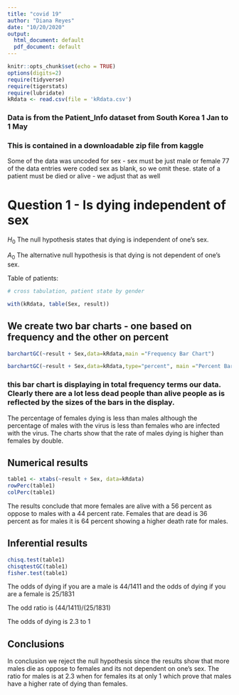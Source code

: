 ```yaml
---
title: "covid 19"
author: "Diana Reyes"
date: "10/20/2020"
output:
  html_document: default
  pdf_document: default
---
```


```r
knitr::opts_chunk$set(echo = TRUE)
options(digits=2)
require(tidyverse)
require(tigerstats)
require(lubridate)
kRdata <- read.csv(file = 'kRdata.csv')
```
### Data is from the Patient_Info dataset from South Korea 1 Jan to 1 May 
### This is contained in a downloadable zip file from kaggle

Some of the data was uncoded for sex - sex must be just male or female
77 of the data entries were coded sex  as blank, so we omit these.
state of a patient must be died or alive - we adjust that as well   
  
# Question 1 - Is dying independent of sex

$H_0$ The null hypothesis states that dying is independent of one's sex.

$A_0$ The alternative null hypothesis is that dying is not dependent of one's sex.


Table of patients:
```r

# cross tabulation, patient state by gender

with(kRdata, table(Sex, result))

```

## We create two bar charts - one based on frequency and the other on percent

```r
barchartGC(~result + Sex,data=kRdata,main ="Frequency Bar Chart")
```


```r
barchartGC(~result + Sex,data=kRdata,type="percent", main ="Percent Bar Chart")
```
  
### this bar chart is displaying in total frequency terms our data.  Clearly there are a lot less dead people than alive people as is reflected by the sizes of the bars in the display.  

The percentage of females dying is less than males although the percentage of males with the virus is less than females who are infected with the virus. The charts show that the rate of males dying is higher than females by double. 



  
## Numerical results

```r
table1 <- xtabs(~result + Sex, data=kRdata)
rowPerc(table1)
colPerc(table1)
```

The results conclude that more females are alive with a 56 percent as oppose to males with a 44 percent rate. Females that are dead is 36 percent as for males it is 64 percent showing a higher death rate for males. 

## Inferential results 

```r
chisq.test(table1)
chisqtestGC(table1)
fisher.test(table1)
```

The odds of dying if you are a male is 44/1411 and the odds of dying if you are a female is 25/1831

The odd ratio is (44/1411)/(25/1831)

The odds of dying is 2.3 to 1 


## Conclusions

In conclusion we reject the null hypothesis since the results show that more males die as oppose to females and its not dependent on one's sex. The ratio for males is at 2.3 when for females its at only 1 which prove that males have a higher rate of dying than females.







